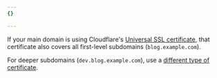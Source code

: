 ```yaml
---
{}

---
```


If your main domain is using Cloudflare's [Universal SSL certificate](/ssl/edge-certificates/universal-ssl/), that certificate also covers all first-level subdomains (`blog.example.com`).

For deeper subdomains (`dev.blog.example.com`), use a [different type of certificate](/ssl/edge-certificates/universal-ssl/limitations/#full-setup).
